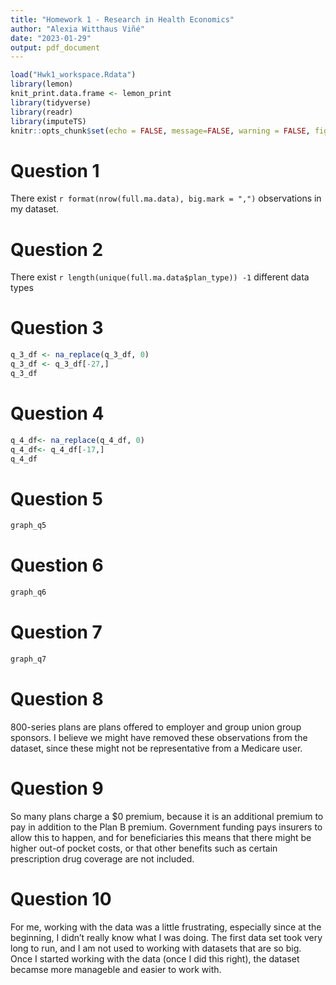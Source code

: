 ```yaml
---
title: "Homework 1 - Research in Health Economics"
author: "Alexia Witthaus Viñé"
date: "2023-01-29"
output: pdf_document
---
```

```r
load("Hwk1_workspace.Rdata")
library(lemon)
knit_print.data.frame <- lemon_print
library(tidyverse)
library(readr)
library(imputeTS)
knitr::opts_chunk$set(echo = FALSE, message=FALSE, warning = FALSE, fig.width = 16/2, fig.height = 9/2, tidy.opts=list(width.cutoff=60), tidy=TRUE)
```


# Question 1 

There exist `r format(nrow(full.ma.data), big.mark = ",")` observations in my dataset. 

# Question 2 

There exist `r length(unique(full.ma.data$plan_type)) -1 ` different data types

# Question 3 

```r
q_3_df <- na_replace(q_3_df, 0)
q_3_df <- q_3_df[-27,]
q_3_df
```

# Question 4 
```r
q_4_df<- na_replace(q_4_df, 0)
q_4_df<- q_4_df[-17,]
q_4_df
```

# Question 5 

```r
graph_q5
```


# Question 6 

```r
graph_q6
```


# Question 7 

```r
graph_q7
```

# Question 8 

800-series plans are plans offered to employer and group union group sponsors. I believe we might have removed these observations from the dataset, since these might not be representative from a Medicare user. 

# Question 9 

So many plans charge a $0 premium, because it is an additional premium to pay in addition to the Plan B premium. Government funding pays insurers to allow this to happen, and for beneficiaries this means that there might be higher out-of pocket costs, or that other benefits such as certain prescription drug coverage are not included. 

# Question 10 

For me, working with the data was a little frustrating, especially since at the beginning, I didn't really know what I was doing. The first data set took very long to run, and I am not used to working with datasets that are so big. Once I started working with the data (once I did this right), the dataset becamse more manageble and easier to work with. 


